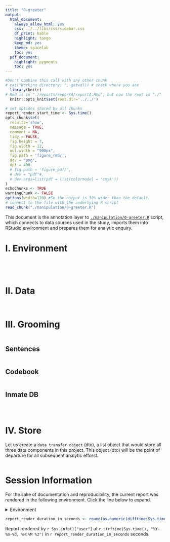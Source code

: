 ```yaml
---
title: "0-greeter"
output:
  html_document:
    always_allow_html: yes
    css: ../../libs/css/sidebar.css
    df_print: kable
    highlight: tango
    keep_md: yes
    theme: spacelab
    toc: yes
  pdf_document: 
    highlight: pygments
    toc: yes
---
```


<!-- These two chunks should be added in the beginning of every .Rmd that you want to source an .R script -->
<!--  The 1st mandatory chunck  -->
<!--  Set the working directory to the repository's base directory -->
```r
#Don't combine this call with any other chunk 
# cat("Working directory: ", getwd()) # check where you are
  library(knitr)
# Rmd is in "./reports/reportA/reportA.Rmd", but now the root is "./"
  knitr::opts_knit$set(root.dir='../../') 
```

<!--  The 2nd mandatory chunck  -->
<!-- Set the report-wide options, and point to the external code file. -->
```r
# set options shared by all chunks
report_render_start_time <- Sys.time()
opts_chunk$set(
  results='show', 
  message = TRUE,
  comment = NA, 
  tidy = FALSE,
  fig.height = 7, 
  fig.width = 12, 
  out.width = "900px",
  fig.path = 'figure_rmd/',     
  dev = "png",
  dpi = 400
  # fig.path = 'figure_pdf/',     
  # dev = "pdf"#,
  # dev.args=list(pdf = list(colormodel = 'cmyk'))
)
echoChunks <- TRUE
warningChunk <- FALSE
options(width=120) #So the output is 50% wider than the default.
# connect to the file with the underlying R script  
read_chunk("./manipulation/0-greeter.R") 
```

This document is the annotation layer to [`./manipulation/0-greeter.R`][path_greeter] script, which connects to data sources used in the study, imports them into RStudio environment and prepares them for analytic enquiry.

[path_greeter]:https://github.com/dss-hmi/drug-recedivism-2019/blob/master/manipulation/0-greeter.R

# I. Environment

<!-- Load 'sourced' R files.  Suppress the output when loading packages. --> 
```r
```


<!-- Load the sources.  Suppress the output when loading sources. --> 
```r
```


<!-- Load any Global functions and variables declared in the R file.  Suppress the output. --> 
```r
```

<!-- Declare any global functions specific to a Rmd output.  Suppress the output. --> 
```r
```

# II. Data
<!-- Load the datasets.   -->
```r
```

<!-- Inspect the datasets.   -->
```r
```

# III. Grooming
<!-- Tweak the datasets.   -->
```r
```

## Sentences
```r
```

## Codebook
```r
```

## Inmate DB
```r
```


<!-- Basic table view.   -->
```r
```

<!-- Basic graph view.   -->
```r
```



# IV. Store

Let us create a `data transfer object` (dto), a list object that would store all three data components in this project. This object (dto) will be the point of departure for all subsequent analytic efforst. 


```r
```



Session Information {#session-info}
===========================================================================

For the sake of documentation and reproducibility, the current report was rendered in the following environment.  Click the line below to expand.

<details>
  <summary>Environment <span class="glyphicon glyphicon-plus-sign"></span></summary>
```r
if( requireNamespace("devtools", quietly = TRUE) ) {
  devtools::session_info()
} else {
  sessionInfo()
}
```
</details>

```r
report_render_duration_in_seconds <- round(as.numeric(difftime(Sys.time(), report_render_start_time, units="secs")))
```

Report rendered by `r Sys.info()["user"]` at `r strftime(Sys.time(), "%Y-%m-%d, %H:%M %z")` in `r report_render_duration_in_seconds` seconds.


